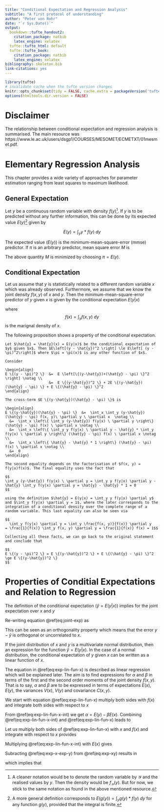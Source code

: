 ```yaml
---
title: "Conditional Expectation and Regression Analysis"
subtitle: "A first protocol of understanding"
author: "Peter von Rohr"
date: "`r Sys.Date()`"
output:
  bookdown::tufte_handout2:
    citation_package: natbib
    latex_engine: xelatex
  tufte::tufte_html: default
  tufte::tufte_book:
    citation_package: natbib
    latex_engine: xelatex
bibliography: skeleton.bib
link-citations: yes
---
```


```r
library(tufte)
# invalidate cache when the tufte version changes
knitr::opts_chunk$set(tidy = FALSE, cache.extra = packageVersion('tufte'))
options(htmltools.dir.version = FALSE)
```

# Disclaimer
The relationship between conditional expectation and regression analysis is summarised. The main resource was https://www.le.ac.uk/users/dsgp1/COURSES/MESOMET/ECMETXT/01mesmet.pdf. 


# Elementary Regression Analysis
This chapter provides a wide variety of approaches for parameter estimation ranging from least squares to maximum likelihood. 


## General Expectation
Let $y$ be a continuous random variable with density $f(y)$^[A cleaner notation would be to denote the random variable by $\mathcal{Y}$ and the realised values by $y$. Then the density would be $f_{\mathcal{Y}}(y)$. But for now, we stick to the same notation as found in the above mentioned resource.]. If $y$ is to be predicted without any further information, this can be done by its expected value $E(y)$^[A more general definition corresponds to $E(g(y)) = \int_y g(y) * f(y)\ dy$ for any function $g(y)$, provided that the integral is finite.] given by 

$$E(y) = \int_y y * f(y)\ dy$$

The expected value ($E(y)$) is the minimum-mean-square-error (mmse) predictor. If $\pi$ is an arbitrary predictor, mean square error $M$ is 

\begin{align}
M  &=  \int_y (y - \pi)^2 f(y)\ dy \notag \\
   &=  E\{(y - \pi)^2 \} \notag \\
   &=  E(y^2) - 2\pi E(y) + \pi^2
(\#eq:mmse)   
\end{align}

The above quantity $M$ is minimized by choosing $\pi = E(y)$. 

## Conditional Expectation
Let us assume that $y$ is statistically related to a different random variable $x$ which was already observed. Furthermore, we assume that we know the joint density $f(x, y)$ of $x$ and $y$. Then the minimum-mean-square-error predictor of $y$ given $x$ is given by the conditional expectation $E(y|x)$

\begin{equation}
E(y|x) = \int_y y * f(y|x)\ dy = \int_y y * \frac{f(x, y)}{f(x)}\ dy
(\#eq:cond-exp)
\end{equation}

where $$f(x) = \int_y f(x, y)\ dy$$ is the marignal density of $x$. 

The following proposition shows a propertiy of the conditional expectation. 


```proposition
Let $\hat{y} = \hat{y}(x) = E(y|x)$ be the conditional expectation of $y$ given $x$. Then $E\left[(y - \hat{y})^2 \right] \le E\left[ (y - \pi)^2\right]$ where $\pi = \pi(x)$ is any other function of $x$.
```

```proof
Consider

\begin{align}
E \{(y - \pi)^2 \}  &=  E \left[\{(y-\hat{y})+(\hat{y} - \pi) \}^2 \right] \notag \\
                    &=  E \{(y-\hat{y})^2 \} + 2E \{(y-\hat{y})(\hat{y} - \pi) \} + E \{(\hat{y} - \pi) \}^2
\end{align}

The cross-term $E \{(y-\hat{y})(\hat{y} - \pi) \}$ is

\begin{align}
E \{(y-\hat{y})(\hat{y} - \pi) \}  &=  \int_x \int_y (y-\hat{y})(\hat{y} - \pi) f(x, y)\ \partial y \ \partial x  \notag \\
  &=  \int_x \left\{ \int_y (y-\hat{y}) f(y|x) \ \partial y \right\}  (\hat{y} - \pi) f(x) \ \partial x \notag \\
  &=  \int_x \left\{ \int_y y f(y|x) \ \partial y - \hat{y} * \int_y f(y|x) \ \partial y \right\} (\hat{y} - \pi) f(x) \ \partial x \notag \\
  &=  \int_x \left\{ \hat{y} - \hat{y} * 1 \right\} (\hat{y} - \pi) f(x) \ \partial x \notag \\
  &=  0 
\end{align}

The second equality depends on the factorisation of $f(x, y) = f(y|x)f(x)$. The final equality uses the fact that 

$$
\int_y (y-\hat{y}) f(y|x) \ \partial y = \int_y y f(y|x) \partial y - \hat{y} \int_y f(y|x) \partial y = \hat{y} - \hat{y} * 1 = 0
$$  

using the definition $\hat{y} = E(y|x) = \int_y y f(y|x) \partial y$ and $\int_y f(y|x) \partial y = 1$, where the later corresponds to the integration of a conditional density over the complete range of a random variable. This last equality can also be seen via 

$$
  \int_y f(y|x) \partial y = \int_y \frac{f(x, y)}{f(x)} \partial y 
= \frac{1}{f(x)} \int_y f(x, y) \partial y = \frac{1}{f(x)} f(x) = 1$$
  
Collecting all these facts, we can go back to the original statement and conclude that 

$$
E \{(y - \pi)^2 \} = E \{(y-\hat{y})^2 \} + E \{(\hat{y} - \pi) \}^2 \ge E \{(y-\hat{y})^2 \}  
$$
```


# Properties of Conditial Expectations and Relation to Regression
The definition of the conditional expectation ($\hat{y} = E(y|x)$) implies for the joint expectation over $x$ and $y$  

\begin{align}
E(xy)  &=  \int_x \int_y xy\ f(x, y)\ \partial y \partial x \notag \\
       &=  \int_x x \left\{ \int_y y\ f(y|x)\ \partial y \right\}\ f(x) \ \partial x \notag \\
       &=  \int_x x \left\{ \hat{y} \right\}\ f(x) \ \partial x \notag \\
       &=  \hat{y} \int_x x f(x) \ \partial x \notag \\
       &=   \hat{y} E(x)\notag \\
       &=  E(x\hat{y})
(\#eq:joint-exp)       
\end{align}

Re-writing equation \@ref(eq:joint-exp) as 

\begin{align}
E(xy) - E(x\hat{y}) &= E(xy - x\hat{y}) = E(x(y - \hat{y})) = 0
\end{align}

This can be seen as an orthogonality property which means that the error $y - \hat{y}$ is orthogonal or uncorrelated to $x$. 

If the joint distribution of $x$ and $y$ is a multivariate normal distribution, then an expression for the function $\hat{y} = E(y|x)$. In the case of a normal distribution, the conditional expectation of $y$ given $x$ can be written as a linear function of $x$. 

\begin{equation}
E(y|x) = \alpha + \beta x
(\#eq:exp-lin-fun-x)
\end{equation}

The equation in \@ref(eq:exp-lin-fun-x) is described as linear regression which will be explained later. The aim is to find expressions for $\alpha$ and $\beta$ in terms of the first and the second order moments of the joint density $f(x,y)$. That is to say, $\alpha$ and $\beta$ are to be expressed in terms of expectations $E(x)$,  $E(y)$, the variances $V(x)$, $V(y)$ and covariance $C(x,y)$.  

We start with equation \@ref(eq:exp-lin-fun-x) multiply both sides with $f(x)$ and integrate both sides with respect to $x$

\begin{align}
\int_x E(y|x) f(x) \partial x  &=  \int_x (\alpha + \beta x) f(x) \partial x \notag \\
\int_x \left\{ \int_y y f(y | x) \ \partial y \right\} f(x) \partial x  &= 
\int_x \alpha  f(x) \partial x + \int_x \beta x f(x) \partial x  \notag \\
\int_x \int_y y f(x, y)  \ \partial y  \partial x  &= 
\alpha + \beta E(x)  \notag \\
E(y) &= \alpha + \beta E(x)
(\#eq:exp-lin-fun-x-int)
\end{align}

From \@ref(eq:exp-lin-fun-x-int) we get $\alpha = E(y) - \beta E(x)$. Combining \@ref(eq:exp-lin-fun-x-int) and \@ref(eq:exp-lin-fun-x) leads to

\begin{equation}
E(y|x) = E(y) + \beta \left\{x - E(x) \right\}
\end{equation}

Let us multiply both sides of \@ref(eq:exp-lin-fun-x) with $x$ and $f(x)$ and integrate with respect to $x$ provides 

\begin{equation}
E(xy) = \alpha E(x) + \beta E(x^2) 
(\#eq:exp-xy)
\end{equation}

Multiplying \@ref(eq:exp-lin-fun-x-int) with $E(x)$ gives

\begin{equation}
E(x)E(y) = \alpha E(x) + \beta \left\{E(x)\right\}^2
(\#eq:exp-x-exp-y)
\end{equation}

Subracting \@ref(eq:exp-x-exp-y) from \@ref(eq:exp-xy) results in 

\begin{equation}
E(xy) - E(x)E(y) = \beta \left[E(x^2) - \left\{E(x)\right\}^2 \right]
\end{equation}

which implies that

\begin{align}
\beta &= \frac{E(xy) - E(x)E(y)}{\left[E(x^2) - \left\{E(x)\right\}^2 \right]} \notag \\
      &= \frac{E\left[(x - E(x))(y - E(y)) \right]}{E\left[(x - E(x))^2 \right]} \notag \\
      &= \frac{C(x,y)}{V(x)}
\end{align}





